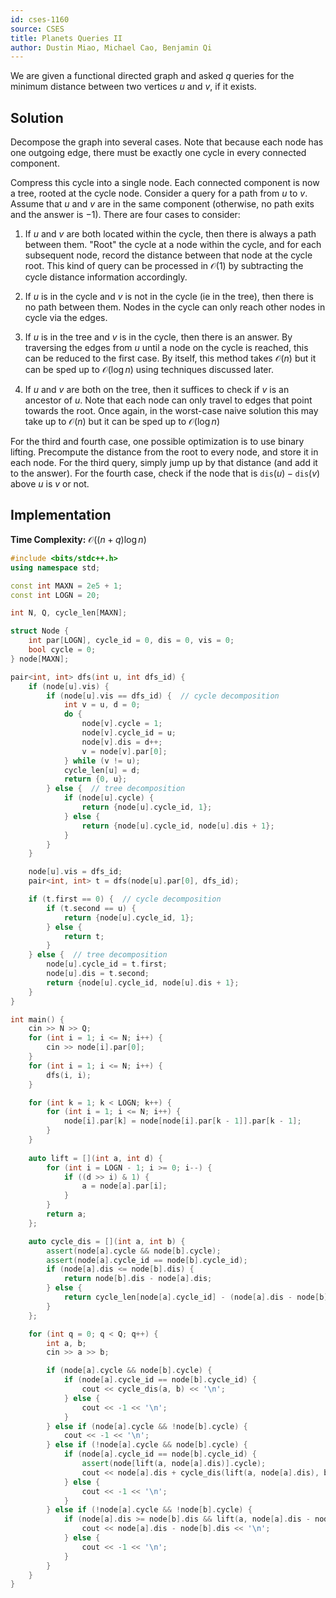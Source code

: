 ```yaml
---
id: cses-1160
source: CSES
title: Planets Queries II
author: Dustin Miao, Michael Cao, Benjamin Qi
---
```


We are given a functional directed graph and asked $q$ queries for the minimum distance between two vertices $u$ and $v$, if it exists. 

## Solution

Decompose the graph into several cases. Note that because each node has one outgoing edge, there must be exactly one cycle in every connected component. 

Compress this cycle into a single node. Each connected component is now a tree, rooted at the cycle node. Consider a query for a path from $u$ to $v$. Assume that $u$ and $v$ are in the same component (otherwise, no path exits and the answer is $-1$). There are four cases to consider:

1. If $u$ and $v$ are both located within the cycle, then there is always a path between them. "Root" the cycle at a node within the cycle, and for each subsequent node, record the distance between that node at the cycle root. This kind of query can be processed in $\mathcal{O}(1)$ by subtracting the cycle distance information accordingly. 

2. If $u$ is in the cycle and $v$ is not in the cycle (ie in the tree), then there is no path between them. Nodes in the cycle can only reach other nodes in cycle via the edges. 

3. If $u$ is in the tree and $v$ is in the cycle, then there is an answer. By traversing the edges from $u$ until a node on the cycle is reached, this can be reduced to the first case. By itself, this method takes $\mathcal{O}(n)$ but it can be sped up to $\mathcal{O}(\log n)$ using techniques discussed later. 

4. If $u$ and $v$ are both on the tree, then it suffices to check if $v$ is an ancestor of $u$. Note that each node can only travel to edges that point towards the root. Once again, in the worst-case naive solution this may take up to $\mathcal{O}(n)$ but it can be sped up to $\mathcal{O}(\log n)$

For the third and fourth case, one possible optimization is to use binary lifting. Precompute the distance from the root to every node, and store it in each node. For the third query, simply jump up by that distance (and add it to the answer). For the fourth case, check if the node that is $\texttt{dis}(u) - \texttt{dis}(v)$ above $u$ is $v$ or not. 

## Implementation

**Time Complexity:** $\mathcal{O}((n + q) \log n)$

<LanguageSection>

<CPPSection>

```cpp
#include <bits/stdc++.h>
using namespace std;

const int MAXN = 2e5 + 1;
const int LOGN = 20;

int N, Q, cycle_len[MAXN];

struct Node {
	int par[LOGN], cycle_id = 0, dis = 0, vis = 0;
	bool cycle = 0;
} node[MAXN];

pair<int, int> dfs(int u, int dfs_id) {
	if (node[u].vis) {
		if (node[u].vis == dfs_id) {  // cycle decomposition
			int v = u, d = 0;
			do {
				node[v].cycle = 1;
				node[v].cycle_id = u;
				node[v].dis = d++;
				v = node[v].par[0];
			} while (v != u);
			cycle_len[u] = d;
			return {0, u};
		} else {  // tree decomposition
			if (node[u].cycle) {
				return {node[u].cycle_id, 1};
			} else {
				return {node[u].cycle_id, node[u].dis + 1};
			}
		}
	}

	node[u].vis = dfs_id;
	pair<int, int> t = dfs(node[u].par[0], dfs_id);

	if (t.first == 0) {  // cycle decomposition
		if (t.second == u) {
			return {node[u].cycle_id, 1};
		} else {
			return t;
		}
	} else {  // tree decomposition
		node[u].cycle_id = t.first;
		node[u].dis = t.second;
		return {node[u].cycle_id, node[u].dis + 1};
	}
}

int main() {
	cin >> N >> Q;
	for (int i = 1; i <= N; i++) {
		cin >> node[i].par[0];
	}
	for (int i = 1; i <= N; i++) {
		dfs(i, i);
	}

	for (int k = 1; k < LOGN; k++) {
		for (int i = 1; i <= N; i++) {
			node[i].par[k] = node[node[i].par[k - 1]].par[k - 1];
		}
	}
	
	auto lift = [](int a, int d) {
		for (int i = LOGN - 1; i >= 0; i--) {
			if ((d >> i) & 1) {
				a = node[a].par[i];
			}
		}
		return a;
	};

	auto cycle_dis = [](int a, int b) {
		assert(node[a].cycle && node[b].cycle);
		assert(node[a].cycle_id == node[b].cycle_id);
		if (node[a].dis <= node[b].dis) {
			return node[b].dis - node[a].dis;
		} else {
			return cycle_len[node[a].cycle_id] - (node[a].dis - node[b].dis);
		}
	};

	for (int q = 0; q < Q; q++) {
		int a, b;
		cin >> a >> b;

		if (node[a].cycle && node[b].cycle) {
			if (node[a].cycle_id == node[b].cycle_id) {
				cout << cycle_dis(a, b) << '\n';
			} else {
				cout << -1 << '\n';
			}
		} else if (node[a].cycle && !node[b].cycle) {
			cout << -1 << '\n';
		} else if (!node[a].cycle && node[b].cycle) {
			if (node[a].cycle_id == node[b].cycle_id) {
				assert(node[lift(a, node[a].dis)].cycle);
				cout << node[a].dis + cycle_dis(lift(a, node[a].dis), b) << '\n';
			} else {
				cout << -1 << '\n';
			}
		} else if (!node[a].cycle && !node[b].cycle) {
			if (node[a].dis >= node[b].dis && lift(a, node[a].dis - node[b].dis) == b) {
				cout << node[a].dis - node[b].dis << '\n';
			} else {
				cout << -1 << '\n';
			}
		}
	}
}
```

</CPPSection>

</LanguageSection>
